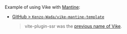 Example of using Vike with [Mantine](https://mantine.dev/):
 - [GitHub > `Kenzo-Wada/vike-mantine-template`](https://github.com/Kenzo-Wada/vike-mantine-template)
   > vite-plugin-ssr was the [previous name of Vike](https://vite-plugin-ssr.com/vike).
